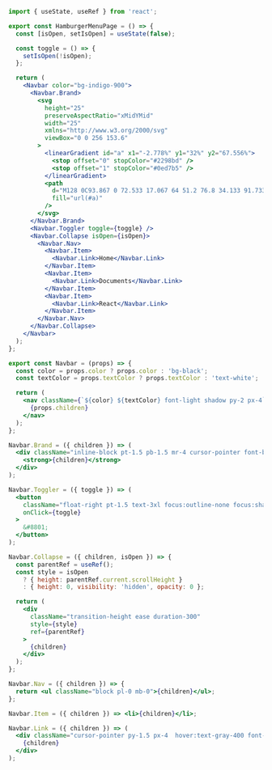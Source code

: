 ```jsx
import { useState, useRef } from 'react';

export const HamburgerMenuPage = () => {
  const [isOpen, setIsOpen] = useState(false);

  const toggle = () => {
    setIsOpen(!isOpen);
  };

  return (
    <Navbar color="bg-indigo-900">
      <Navbar.Brand>
        <svg
          height="25"
          preserveAspectRatio="xMidYMid"
          width="25"
          xmlns="http://www.w3.org/2000/svg"
          viewBox="0 0 256 153.6"
        >
          <linearGradient id="a" x1="-2.778%" y1="32%" y2="67.556%">
            <stop offset="0" stopColor="#2298bd" />
            <stop offset="1" stopColor="#0ed7b5" />
          </linearGradient>
          <path
            d="M128 0C93.867 0 72.533 17.067 64 51.2 76.8 34.133 91.733 27.733 108.8 32c9.737 2.434 16.697 9.499 24.401 17.318C145.751 62.057 160.275 76.8 192 76.8c34.133 0 55.467-17.067 64-51.2-12.8 17.067-27.733 23.467-44.8 19.2-9.737-2.434-16.697-9.499-24.401-17.318C174.249 14.743 159.725 0 128 0zM64 76.8C29.867 76.8 8.533 93.867 0 128c12.8-17.067 27.733-23.467 44.8-19.2 9.737 2.434 16.697 9.499 24.401 17.318C81.751 138.857 96.275 153.6 128 153.6c34.133 0 55.467-17.067 64-51.2-12.8 17.067-27.733 23.467-44.8 19.2-9.737-2.434-16.697-9.499-24.401-17.318C110.249 91.543 95.725 76.8 64 76.8z"
            fill="url(#a)"
          />
        </svg>
      </Navbar.Brand>
      <Navbar.Toggler toggle={toggle} />
      <Navbar.Collapse isOpen={isOpen}>
        <Navbar.Nav>
          <Navbar.Item>
            <Navbar.Link>Home</Navbar.Link>
          </Navbar.Item>
          <Navbar.Item>
            <Navbar.Link>Documents</Navbar.Link>
          </Navbar.Item>
          <Navbar.Item>
            <Navbar.Link>React</Navbar.Link>
          </Navbar.Item>
        </Navbar.Nav>
      </Navbar.Collapse>
    </Navbar>
  );
};

export const Navbar = (props) => {
  const color = props.color ? props.color : 'bg-black';
  const textColor = props.textColor ? props.textColor : 'text-white';

  return (
    <nav className={`${color} ${textColor} font-light shadow py-2 px-4`}>
      {props.children}
    </nav>
  );
};

Navbar.Brand = ({ children }) => (
  <div className="inline-block pt-1.5 pb-1.5 mr-4 cursor-pointer font-bold whitespace-nowrap hover:text-blue-500">
    <strong>{children}</strong>
  </div>
);

Navbar.Toggler = ({ toggle }) => (
  <button
    className="float-right pt-1.5 text-3xl focus:outline-none focus:shadow"
    onClick={toggle}
  >
    &#8801;
  </button>
);

Navbar.Collapse = ({ children, isOpen }) => {
  const parentRef = useRef();
  const style = isOpen
    ? { height: parentRef.current.scrollHeight }
    : { height: 0, visibility: 'hidden', opacity: 0 };

  return (
    <div
      className="transition-height ease duration-300"
      style={style}
      ref={parentRef}
    >
      {children}
    </div>
  );
};

Navbar.Nav = ({ children }) => {
  return <ul className="block pl-0 mb-0">{children}</ul>;
};

Navbar.Item = ({ children }) => <li>{children}</li>;

Navbar.Link = ({ children }) => (
  <div className="cursor-pointer py-1.5 px-4  hover:text-gray-400 font-medium">
    {children}
  </div>
);
```
